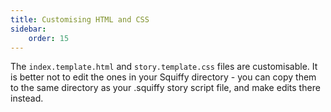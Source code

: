 ```yaml
---
title: Customising HTML and CSS
sidebar:
    order: 15
---
```


The `index.template.html` and `story.template.css` files are customisable. It is better not to edit the ones in your Squiffy directory - you can copy them to the same directory as your .squiffy story script file, and make edits there instead.